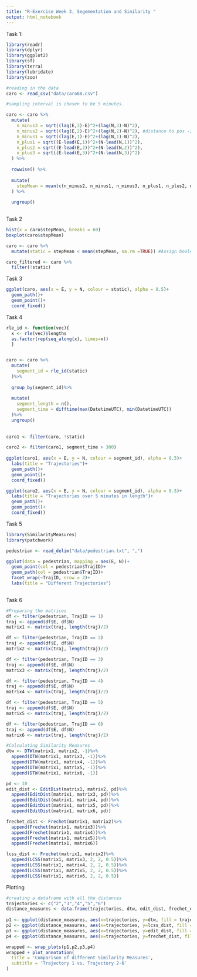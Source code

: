 ```yaml
---
title: "R-Exercise Week 3, Segementation and Similarity "
output: html_notebook
---
```


Task 1:

```r
library(readr)        
library(dplyr)        
library(ggplot2)      
library(sf)          
library(terra)        
library(lubridate)
library(zoo)

#reading in the data
caro <- read_csv("data/caro60.csv")

#sampling interval is chosen to be 5 minutes.

caro <- caro %>%
  mutate(
    n_minus3 = sqrt((lag(E,3)-E)^2+(lag(N,3)-N)^2),
    n_minus2 = sqrt((lag(E,2)-E)^2+(lag(N,2)-N)^2), #distance to pos -2 minutes
    n_minus1 = sqrt((lag(E,1)-E)^2+(lag(N,1)-N)^2),
    n_plus1 = sqrt((E-lead(E,1))^2+(N-lead(N,1))^2),
    n_plus2 = sqrt((E-lead(E,2))^2+(N-lead(N,2))^2),
    n_plus3 = sqrt((E-lead(E,3))^2+(N-lead(N,3))^2)
  ) %>%
  
  rowwise() %>%
  
  mutate(
    stepMean = mean(c(n_minus2, n_minus1, n_minus3, n_plus1, n_plus2, n_plus3))
  ) %>%
  
  ungroup()
  
```

Task 2

```r
  
hist(x = caro$stepMean, breaks = 60)
boxplot(caro$stepMean)

caro <- caro %>%
  mutate(static = stepMean < mean(stepMean, na.rm =TRUE)) #Assign boolean if the step-mean is below threshold (= mean of all stepmeans)

caro_filtered <- caro %>%
  filter(!static)
```

Task 3
```r
ggplot(caro, aes(x = E, y = N, colour = static), alpha = 0.5)+
  geom_path()+
  geom_point()+
  coord_fixed()

```

Task 4

```r

rle_id <- function(vec){
  x <- rle(vec)$lengths
  as.factor(rep(seq_along(x), times=x))
  }


caro <- caro %>%
  mutate(
    segment_id = rle_id(static)
  )%>%
  
  group_by(segment_id)%>%
  
  mutate(
    segment_length = n(),
    segment_time = difftime(max(DatetimeUTC), min(DatetimeUTC))
  )%>%
  ungroup()
  
  
caro1 <- filter(caro, !static)

caro2 <- filter(caro1, segment_time > 300)
  
ggplot(caro1, aes(x = E, y = N, colour = segment_id), alpha = 0.5)+
  labs(title = "Trajectories")+
  geom_path()+
  geom_point()+
  coord_fixed()

ggplot(caro2, aes(x = E, y = N, colour = segment_id), alpha = 0.5)+
  labs(title = "Trajectories over 5 minutes in length")+
  geom_path()+
  geom_point()+
  coord_fixed()
```
Task 5
```r

library(SimilarityMeasures)
library(patchwork)

pedestrian <- read_delim("data/pedestrian.txt", ",")

ggplot(data = pedestrian, mapping = aes(E, N))+
  geom_point(col = pedestrian$TrajID)+
  geom_path(col = pedestrian$TrajID)+
  facet_wrap(~TrajID, nrow = 2)+
  labs(title = "Different Trajectories")
  

```
Task 6

```r

#Preparing the matrices
df <- filter(pedestrian, TrajID == 1)
traj <- append(df$E, df$N)
matrix1 <- matrix(traj, length(traj)/2)

df <- filter(pedestrian, TrajID == 2)
traj <- append(df$E, df$N)
matrix2 <- matrix(traj, length(traj)/2)

df <- filter(pedestrian, TrajID == 3)
traj <- append(df$E, df$N)
matrix3 <- matrix(traj, length(traj)/2)

df <- filter(pedestrian, TrajID == 4)
traj <- append(df$E, df$N)
matrix4 <- matrix(traj, length(traj)/2)

df <- filter(pedestrian, TrajID == 5)
traj <- append(df$E, df$N)
matrix5 <- matrix(traj, length(traj)/2)

df <- filter(pedestrian, TrajID == 6)
traj <- append(df$E, df$N)
matrix6 <- matrix(traj, length(traj)/2)

#Calculating Similarity Measures
dtw <- DTW(matrix1, matrix2, -1)%>%
  append(DTW(matrix1, matrix3, -1))%>%
  append(DTW(matrix1, matrix4, -1))%>%
  append(DTW(matrix1, matrix5, -1))%>%
  append(DTW(matrix1, matrix6, -1))

pd <- 10
edit_dist <- EditDist(matrix1, matrix2, pd)%>%
  append(EditDist(matrix1, matrix3, pd))%>%
  append(EditDist(matrix1, matrix4, pd))%>%
  append(EditDist(matrix1, matrix5, pd))%>%
  append(EditDist(matrix1, matrix6, pd))

frechet_dist <- Frechet(matrix1, matrix2)%>%
  append(Frechet(matrix1, matrix3))%>%
  append(Frechet(matrix1, matrix4))%>%
  append(Frechet(matrix1, matrix5))%>%
  append(Frechet(matrix1, matrix6))

lcss_dist <- Frechet(matrix1, matrix2)%>%
  append(LCSS(matrix1, matrix3, 2, 2, 0.5))%>%
  append(LCSS(matrix1, matrix4, 2, 2, 0.5))%>%
  append(LCSS(matrix1, matrix5, 2, 2, 0.5))%>%
  append(LCSS(matrix1, matrix6, 2, 2, 0.5))
```

Plotting 
```r
#creating a dataframe with all the distances
trajectories <- c("2","3","4","5","6")
distance_measures <- data.frame(trajectories, dtw, edit_dist, frechet_dist, lcss_dist)
 
p1 <- ggplot(distance_measures, aes(x=trajectories, y=dtw, fill = trajectories)) + geom_bar(stat="identity", show.legend = FALSE) + ggtitle('Distance Time Warping')
p2 <- ggplot(distance_measures, aes(x=trajectories, y=lcss_dist, fill = trajectories)) + geom_bar(stat="identity", show.legend = FALSE) + ggtitle('Longest Common Shared Segment')
p3 <- ggplot(distance_measures, aes(x=trajectories, y=edit_dist, fill = trajectories)) + geom_bar(stat="identity", show.legend = FALSE) + ggtitle("Edit Distance")
p4 <- ggplot(distance_measures, aes(x=trajectories, y=frechet_dist, fill = trajectories)) + geom_bar(stat="identity", show.legend = FALSE) + ggtitle('Frechet Distance')

wrapped <- wrap_plots(p1,p2,p3,p4)
wrapped + plot_annotation(
  title = 'Comparison of different Similarity Measures',
  subtitle = 'Trajectory 1 vs. Trajectory 2-6'
)

```
